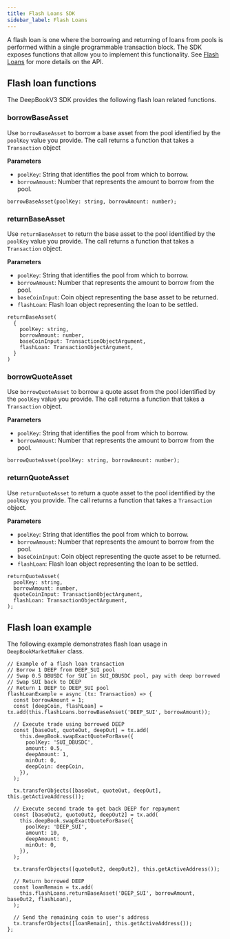 ```yaml
---
title: Flash Loans SDK
sidebar_label: Flash Loans
---
```


A flash loan is one where the borrowing and returning of loans from pools is performed within a single programmable transaction block. The SDK exposes functions that allow you to implement this functionality. See [Flash Loans](https://docs.sui.io/standards/deepbookv3/flash-loans) for more details on the API.

## Flash loan functions

The DeepBookV3 SDK provides the following flash loan related functions. 

### borrowBaseAsset

Use `borrowBaseAsset` to borrow a base asset from the pool identified by the `poolKey` value you provide. The call returns a function that takes a `Transaction` object

**Parameters**

- `poolKey`: String that identifies the pool from which to borrow.
- `borrowAmount`: Number that represents the amount to borrow from the pool.

```tsx
borrowBaseAsset(poolKey: string, borrowAmount: number);
```

### returnBaseAsset

Use `returnBaseAsset` to return the base asset to the pool identified by the `poolKey` value you provide. The call returns a function that takes a `Transaction` object.

**Parameters**

- `poolKey`: String that identifies the pool from which to borrow.
- `borrowAmount`: Number that represents the amount to borrow from the pool.
- `baseCoinInput`: Coin object representing the base asset to be returned.
- `flashLoan`: Flash loan object representing the loan to be settled.

```tsx
returnBaseAsset(
  {
    poolKey: string,
    borrowAmount: number,
    baseCoinInput: TransactionObjectArgument,
    flashLoan: TransactionObjectArgument,
  }
)
```

### borrowQuoteAsset

Use `borrowQuoteAsset` to borrow a quote asset from the pool identified by the `poolKey` value you provide. The call returns a function that takes a `Transaction` object.

**Parameters**

- `poolKey`: String that identifies the pool from which to borrow.
- `borrowAmount`: Number that represents the amount to borrow from the pool.

```tsx
borrowQuoteAsset(poolKey: string, borrowAmount: number);
```

### returnQuoteAsset

Use `returnQuoteAsset` to return a quote asset to the pool identified by the `poolKey` you provide. The call returns a function that takes a `Transaction` object.

**Parameters**

- `poolKey`: String that identifies the pool from which to borrow.
- `borrowAmount`: Number that represents the amount to borrow from the pool.
- `baseCoinInput`: Coin object representing the quote asset to be returned.
- `flashLoan`: Flash loan object representing the loan to be settled.

```tsx
returnQuoteAsset(
  poolKey: string,
  borrowAmount: number,
  quoteCoinInput: TransactionObjectArgument,
  flashLoan: TransactionObjectArgument,
);
```

## Flash loan example

The following example demonstrates flash loan usage in `DeepBookMarketMaker` class.
    
```tsx
// Example of a flash loan transaction
// Borrow 1 DEEP from DEEP_SUI pool
// Swap 0.5 DBUSDC for SUI in SUI_DBUSDC pool, pay with deep borrowed
// Swap SUI back to DEEP
// Return 1 DEEP to DEEP_SUI pool
flashLoanExample = async (tx: Transaction) => {
  const borrowAmount = 1;
  const [deepCoin, flashLoan] = tx.add(this.flashLoans.borrowBaseAsset('DEEP_SUI', borrowAmount));

  // Execute trade using borrowed DEEP
  const [baseOut, quoteOut, deepOut] = tx.add(
    this.deepBook.swapExactQuoteForBase({
      poolKey: 'SUI_DBUSDC',
      amount: 0.5,
      deepAmount: 1,
      minOut: 0,
      deepCoin: deepCoin,
    }),
  );

  tx.transferObjects([baseOut, quoteOut, deepOut], this.getActiveAddress());

  // Execute second trade to get back DEEP for repayment
  const [baseOut2, quoteOut2, deepOut2] = tx.add(
    this.deepBook.swapExactQuoteForBase({
      poolKey: 'DEEP_SUI',
      amount: 10,
      deepAmount: 0,
      minOut: 0,
    }),
  );

  tx.transferObjects([quoteOut2, deepOut2], this.getActiveAddress());

  // Return borrowed DEEP
  const loanRemain = tx.add(
    this.flashLoans.returnBaseAsset('DEEP_SUI', borrowAmount, baseOut2, flashLoan),
  );
  
  // Send the remaining coin to user's address
  tx.transferObjects([loanRemain], this.getActiveAddress());
};
```